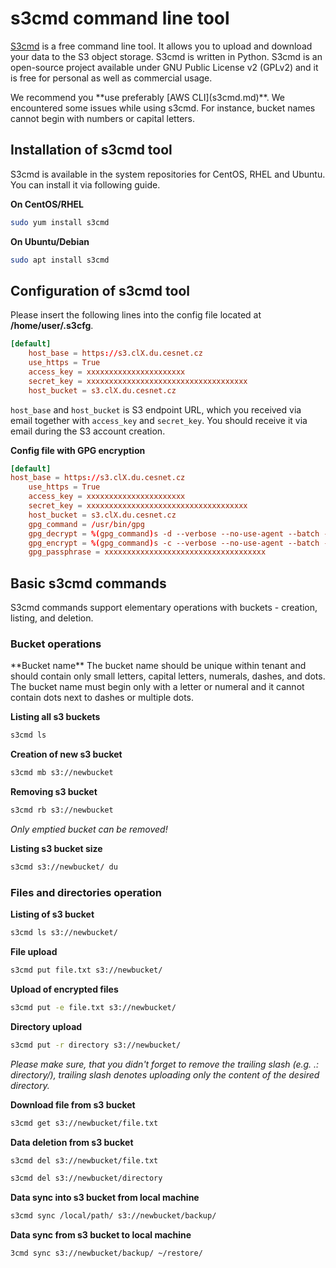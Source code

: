 
# s3cmd command line tool

[S3cmd](https://s3tools.org/download) is a free command line tool. It allows you to upload and download your data to the S3 object storage. S3cmd is written in Python. S3cmd is an open-source project available under GNU Public License v2 (GPLv2) and it is free for personal as well as commercial usage.

<Callout type="warning" emoji="⚠️">
We recommend you **use preferably [AWS CLI](s3cmd.md)**. We encountered some issues while using s3cmd. For instance, bucket names cannot begin with numbers or capital letters.
</Callout>

## Installation of s3cmd tool

S3cmd is available in the system repositories for CentOS, RHEL and Ubuntu. You can install it via following guide.

**On CentOS/RHEL**
```bash
sudo yum install s3cmd 
```

**On Ubuntu/Debian**
```bash
sudo apt install s3cmd 
```

## Configuration of s3cmd tool

Please insert the following lines into the config file located at **/home/user/.s3cfg**.
```conf filename="/home/user/.s3cfg" copy
[default]
    host_base = https://s3.clX.du.cesnet.cz
    use_https = True
    access_key = xxxxxxxxxxxxxxxxxxxxxx
    secret_key = xxxxxxxxxxxxxxxxxxxxxxxxxxxxxxxxxxxx
    host_bucket = s3.clX.du.cesnet.cz
```

`host_base` and `host_bucket` is S3 endpoint URL, which you received via email together with `access_key` and `secret_key`. You should receive it via email during the S3 account creation.

**Config file with GPG encryption**
```conf filename="/home/user/.s3cfg" copy
[default]
host_base = https://s3.clX.du.cesnet.cz
    use_https = True
    access_key = xxxxxxxxxxxxxxxxxxxxxx
    secret_key = xxxxxxxxxxxxxxxxxxxxxxxxxxxxxxxxxxxx
    host_bucket = s3.clX.du.cesnet.cz
    gpg_command = /usr/bin/gpg
    gpg_decrypt = %(gpg_command)s -d --verbose --no-use-agent --batch --yes --passphrase-fd %(passphrase_fd)s -o %(output_file)s %(input_file)s
    gpg_encrypt = %(gpg_command)s -c --verbose --no-use-agent --batch --yes --passphrase-fd %(passphrase_fd)s -o %(output_file)s %(input_file)s
    gpg_passphrase = xxxxxxxxxxxxxxxxxxxxxxxxxxxxxxxxxxxx
```

## Basic s3cmd commands

S3cmd commands support elementary operations with buckets - creation, listing, and deletion.

### Bucket operations
<Callout type="info" emoji="ℹ️">
**Bucket name**
The bucket name should be unique within tenant and should contain only small letters, capital letters, numerals, dashes, and dots. The bucket name must begin only with a letter or numeral and it cannot contain dots next to dashes or multiple dots.
</Callout>


**Listing all s3 buckets**
```bash
s3cmd ls
```

**Creation of new s3 bucket**
```bash
s3cmd mb s3://newbucket
```

**Removing s3 bucket**
```bash
s3cmd rb s3://newbucket
```

_Only emptied bucket can be removed!_

**Listing s3 bucket size**
```bash
s3cmd s3://newbucket/ du 
```

### Files and directories operation

**Listing of s3 bucket**
```bash
s3cmd ls s3://newbucket/ 
```

**File upload**
```bash
s3cmd put file.txt s3://newbucket/
```
 
**Upload of encrypted files**
```bash
s3cmd put -e file.txt s3://newbucket/
```

**Directory upload**
```bash
s3cmd put -r directory s3://newbucket/ 
```

_Please make sure, that you didn't forget to remove the trailing slash (e.g. .: directory/), trailing slash denotes uploading only the content of the desired directory._

**Download file from s3 bucket**
```bash
s3cmd get s3://newbucket/file.txt
```

**Data deletion from s3 bucket**
```bash
s3cmd del s3://newbucket/file.txt

s3cmd del s3://newbucket/directory 
```

**Data sync into s3 bucket from local machine**
```bash
s3cmd sync /local/path/ s3://newbucket/backup/ 
```

**Data sync from s3 bucket to local machine**
```bash
3cmd sync s3://newbucket/backup/ ~/restore/
```
